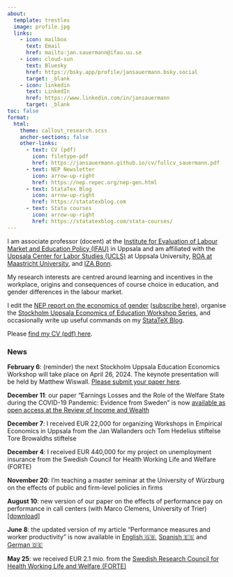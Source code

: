 ```yaml
---
about:
  template: trestles
  image: profile.jpg
  links:
    - icon: mailbox
      text: Email
      href: mailto:jan.sauermann@ifau.uu.se
    - icon: cloud-sun
      text: Bluesky
      href: https://bsky.app/profile/jansauermann.bsky.social
      target: _blank
    - icon: linkedin
      text: LinkedIn
      href: https://www.linkedin.com/in/jansauermann
      target: _blank
toc: false      
format: 
  html: 
    theme: callout_research.scss
    anchor-sections: false
    other-links:
      - text: CV (pdf)
        icon: filetype-pdf
        href: https://jansauermann.github.io/cv/fullcv_sauermann.pdf
      - text: NEP Newsletter
        icon: arrow-up-right
        href: https://nep.repec.org/nep-gen.html
      - text: StataTex Blog
        icon: arrow-up-right
        href: https://statatexblog.com
      - text: Stata courses
        icon: arrow-up-right
        href: https://statatexblog.com/stata-courses/           
---
```

  
I am associate professor (docent) at the [Institute for Evaluation of Labour Market and Education Policy (IFAU)](https://www.ifau.se/en/) in Uppsala and am affiliated with the [Uppsala Center for Labor Studies (UCLS)](https://www.ucls.nek.uu.se) at Uppsala University, [ROA at Maastricht University](https://roa.nl), and [IZA Bonn](https://www.iza.org).

My research interests are centred around learning and incentives in the workplace, origins and consequences of course choice in education, and gender differences in the labour market. 

I edit the [NEP report on the economics of gender](https://econpapers.repec.org/scripts/nep.pf?list=nepger) ([subscribe here](https://nep.repec.org/nep-gen.html)),  organise the [Stockholm Uppsala Economics of Education Workshop Series](educworkshop.qmd), and occasionally write up useful commands on my [StataTeX Blog](https://statatexblog.com).

Please [find my CV (pdf) here](https://jansauermann.github.io/cv/fullcv_sauermann.pdf). 

### News

**February 6**: (reminder) the next Stockholm Uppsala Education Economics Workshop will take place on April 26, 2024. The keynote presentation will be held by Matthew Wiswall. [Please submit your paper here](educworkshop_2024.qmd).

**December 11**: our paper "Earnings Losses and the Role of the Welfare State during the COVID-19 Pandemic: Evidence from Sweden" is now [available as open access at the Review of Income and Wealth](http://doi.org/10.1111/roiw.12670)

**December 7**:  I received EUR 22,000 for organizing Workshops in Empirical Economics in Uppsala from the Jan Wallanders och Tom Hedelius stiftelse Tore Browaldhs stiftelse

**December 4**:  I received EUR 440,000 for my project on unemployment insurance from the Swedish Council for Health Working Life and Welfare (FORTE)

**November 20**: I'm teaching a master seminar at the University of Würzburg on the effects of public and firm-level policies in firms

**August 10**: new version of our paper on the effects of performance pay on performance in call centers (with Marco Clemens, University of Trier) [[download]](https://jansauermann.github.io/papers/Full_Paper_Clemens_Sauermann_2023.pdf)

**June 8**: the updated version of my article "Performance measures and worker productivity" is now available in [English 🇬🇧](https://wol.iza.org/articles/performance-measures-and-worker-productivity), [Spanish 🇪🇸](https://wol.iza.org/articles/performance-measures-and-worker-productivity/lang/es) and [German 🇩🇪](https://wol.iza.org/articles/performance-measures-and-worker-productivity/lang/de)

**May 25**: we received EUR 2.1 mio. from the [Swedish Research Council for Health Working Life and Welfare (FORTE)](https://www.ifau.se/Forskning/Externfinansierad-forskning/en-breddad-analys-av-valfardssystemets-betydelse-for-ett-hallbart-arbetsliv/) 